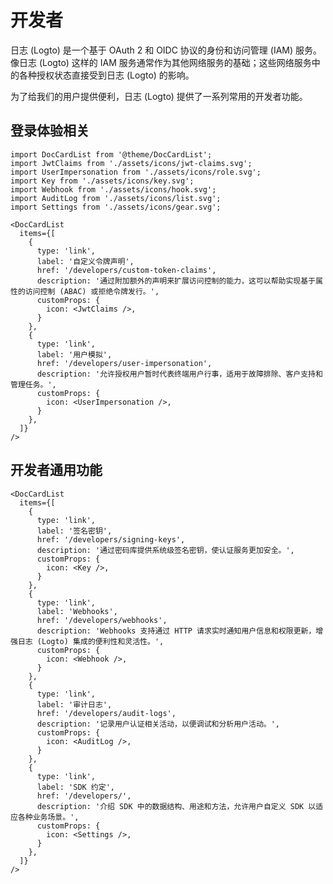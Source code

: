 # 开发者

日志 (Logto) 是一个基于 OAuth 2 和 OIDC 协议的身份和访问管理 (IAM) 服务。像日志 (Logto) 这样的 IAM 服务通常作为其他网络服务的基础；这些网络服务中的各种授权状态直接受到日志 (Logto) 的影响。

为了给我们的用户提供便利，日志 (Logto) 提供了一系列常用的开发者功能。

## 登录体验相关

```mdx-code-block
import DocCardList from '@theme/DocCardList';
import JwtClaims from './assets/icons/jwt-claims.svg';
import UserImpersonation from './assets/icons/role.svg';
import Key from './assets/icons/key.svg';
import Webhook from './assets/icons/hook.svg';
import AuditLog from './assets/icons/list.svg';
import Settings from './assets/icons/gear.svg';

<DocCardList
  items={[
    {
      type: 'link',
      label: '自定义令牌声明',
      href: '/developers/custom-token-claims',
      description: '通过附加额外的声明来扩展访问控制的能力，这可以帮助实现基于属性的访问控制 (ABAC) 或拒绝令牌发行。',
      customProps: {
        icon: <JwtClaims />,
      }
    },
    {
      type: 'link',
      label: '用户模拟',
      href: '/developers/user-impersonation',
      description: '允许授权用户暂时代表终端用户行事，适用于故障排除、客户支持和管理任务。',
      customProps: {
        icon: <UserImpersonation />,
      }
    },
  ]}
/>
```

## 开发者通用功能

```mdx-code-block
<DocCardList
  items={[
    {
      type: 'link',
      label: '签名密钥',
      href: '/developers/signing-keys',
      description: '通过密码库提供系统级签名密钥，使认证服务更加安全。',
      customProps: {
        icon: <Key />,
      }
    },
    {
      type: 'link',
      label: 'Webhooks',
      href: '/developers/webhooks',
      description: 'Webhooks 支持通过 HTTP 请求实时通知用户信息和权限更新，增强日志 (Logto) 集成的便利性和灵活性。',
      customProps: {
        icon: <Webhook />,
      }
    },
    {
      type: 'link',
      label: '审计日志',
      href: '/developers/audit-logs',
      description: '记录用户认证相关活动，以便调试和分析用户活动。',
      customProps: {
        icon: <AuditLog />,
      }
    },
    {
      type: 'link',
      label: 'SDK 约定',
      href: '/developers/',
      description: '介绍 SDK 中的数据结构、用途和方法，允许用户自定义 SDK 以适应各种业务场景。',
      customProps: {
        icon: <Settings />,
      }
    },
  ]}
/>
```
